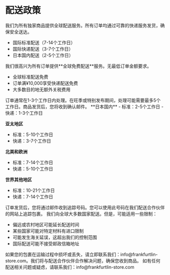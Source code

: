 
# 配送政策

<PolicySection title="配送方式">
我们为所有独家商品提供全球配送服务。所有订单均通过可靠的快递服务发货，确保安全送达。

- 国际标准配送（7-14个工作日）
- 国际快递配送（3-7个工作日）
- 日本国内配送（2-5个工作日）
</PolicySection>

<PolicySection title="配送费用">
我们很高兴为所有订单提供**全球免费配送**服务。无最低订单金额要求。

- 全球标准配送免费
- 订单满¥10,000享受快递配送免费
- 大多数目的地无额外关税费用
</PolicySection>

<PolicySection title="处理时间">
订单通常在1-3个工作日内处理。在旺季或特别发布期间，处理可能需要最多5个工作日。商品发货后，您将收到确认邮件。
</PolicySection>

<PolicySection title="配送时间">
**日本国内**
- 标准：2-5个工作日
- 快递：1-3个工作日

**亚太地区**
- 标准：5-10个工作日
- 快递：3-7个工作日

**北美和欧洲**
- 标准：7-14个工作日
- 快递：5-10个工作日

**世界其他地区**
- 标准：10-21个工作日
- 快递：7-14个工作日
</PolicySection>

<PolicySection title="订单追踪">
订单发货后，您将通过邮件收到追踪号码。您可以使用此号码在我们配送合作伙伴的网站上追踪包裹。
</PolicySection>

<PolicySection title="配送限制">
我们向全球大多数国家配送。但是，可能适用一些限制：

- 偏远或农村地区可能延长配送时间
- 某些国家可能对特定材料有进口限制
- 可能发生海关延误，这超出我们的控制范围
- 国际配送可能不接受邮政信箱地址
</PolicySection>

<PolicySection title="损坏或丢失的包裹">
如果您的包裹在运输过程中损坏或丢失，请立即联系我们：info@frankfurtlin-store.com。我们将与配送合作伙伴合作解决问题，确保您收到商品。
</PolicySection>

<PolicySection title="联系我们">
如有任何配送相关问题或疑虑，请联系我们：info@frankfurtlin-store.com
</PolicySection>
